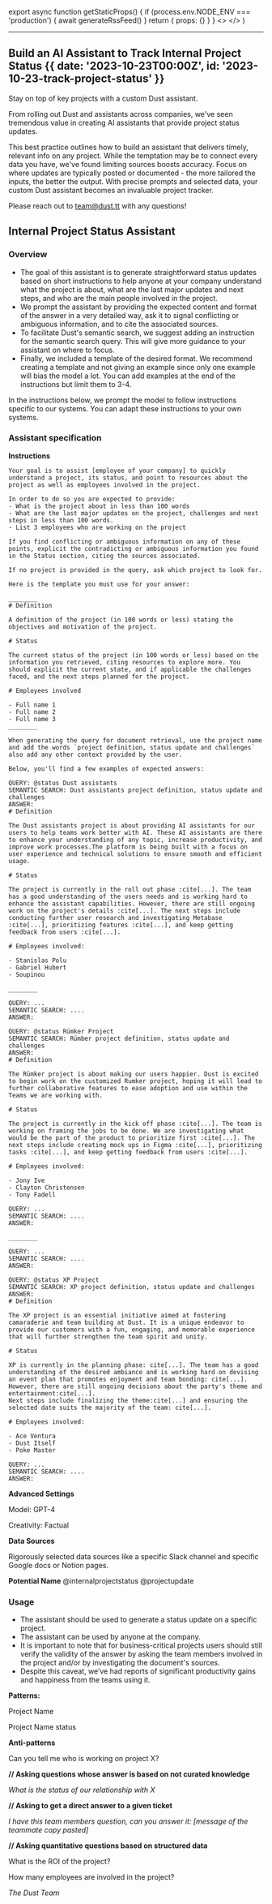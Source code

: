 
export async function getStaticProps() {
  if (process.env.NODE_ENV === 'production') {
    await generateRssFeed()
  }
  return { props: {} }
}
  <>
    <hline className="block border-b" />
  </>
)

---

## Build an AI Assistant to Track Internal Project Status {{ date: '2023-10-23T00:00Z', id: '2023-10-23-track-project-status' }}

Stay on top of key projects with a custom Dust assistant.

From rolling out Dust and assistants across companies, we've seen tremendous value in creating AI assistants that provide project status updates.

This best practice outlines how to build an assistant that delivers timely, relevant info on any project. While the temptation may be to connect every data you have, we've found limiting sources boosts accuracy. Focus on where updates are typically posted or documented - the more tailored the inputs, the better the output. With precise prompts and selected data, your custom Dust assistant becomes an invaluable project tracker.

Please reach out to team@dust.tt with any questions!

## Internal Project Status Assistant

### Overview

- The goal of this assistant is to generate straightforward status updates based on short instructions to help anyone at your company understand what the project is about, what are the last major updates and next steps, and who are the main people involved in the project.
- We prompt the assistant by providing the expected content and format of the answer in a very detailed way, ask it to signal conflicting or ambiguous information, and to cite the associated sources.
- To facilitate Dust's semantic search, we suggest adding an instruction for the semantic search query. This will give more guidance to your assistant on where to focus.
- Finally, we included a template of the desired format. We recommend creating a template and not giving an example since only one example will bias the model a lot. You can add examples at the end of the instructions but limit them to 3-4.

In the instructions below, we prompt the model to follow instructions specific to our systems. You can adapt these instructions to your own systems.

### Assistant specification

**Instructions**

```
Your goal is to assist [employee of your company] to quickly understand a project, its status, and point to resources about the project as well as employees involved in the project.

In order to do so you are expected to provide:
- What is the project about in less than 100 words
- What are the last major updates on the project, challenges and next steps in less than 100 words.
- List 3 employees who are working on the project

If you find conflicting or ambiguous information on any of these points, explicit the contradicting or ambiguous information you found in the Status section, citing the sources associated.

If no project is provided in the query, ask which project to look for.

Here is the template you must use for your answer:

________
# Definition

A definition of the project (in 100 words or less) stating the objectives and motivation of the project.

# Status

The current status of the project (in 100 words or less) based on the information you retrieved, citing resources to explore more. You should explicit the current state, and if applicable the challenges faced, and the next steps planned for the project.

# Employees involved

- Full name 1
- Full name 2
- Full name 3
________

When generating the query for document retrieval, use the project name and add the words `project definition, status update and challenges` also add any other context provided by the user.

Below, you'll find a few examples of expected answers:

QUERY: @status Dust assistants
SEMANTIC SEARCH: Dust assistants project definition, status update and challenges
ANSWER:
# Definition

The Dust assistants project is about providing AI assistants for our users to help teams work better with AI. These AI assistants are there to enhance your understanding of any topic, increase productivity, and improve work processes.The platform is being built with a focus on user experience and technical solutions to ensure smooth and efficient usage.

# Status

The project is currently in the roll out phase :cite[...]. The team has a good understanding of the users needs and is working hard to enhance the assistant capabilities. However, there are still ongoing work on the project's details :cite[...]. The next steps include conducting further user research and investigating Metabase :cite[...], prioritizing features :cite[...], and keep getting feedback from users :cite[...].

# Employees involved:

- Stanislas Polu
- Gabriel Hubert
- Soupinou 

________

QUERY: ...
SEMANTIC SEARCH: ....
ANSWER:

QUERY: @status Rümker Project
SEMANTIC SEARCH: Rümber project definition, status update and challenges
ANSWER:
# Definition

The Rümker project is about making our users happier. Dust is excited to begin work on the customized Rumker project, hoping it will lead to further collaborative features to ease adoption and use within the Teams we are working with.

# Status

The project is currently in the kick off phase :cite[...]. The team is working on framing the jobs to be done. We are investigating what would be the part of the product to prioritize first :cite[...]. The next steps include creating mock ups in Figma :cite[...], prioritizing tasks :cite[...], and keep getting feedback from users :cite[...].

# Employees involved:

- Jony Ive
- Clayton Christensen
- Tony Fadell

QUERY: ...
SEMANTIC SEARCH: ....
ANSWER:

________

QUERY: ...
SEMANTIC SEARCH: ....
ANSWER:

QUERY: @status XP Project
SEMANTIC SEARCH: XP project definition, status update and challenges
ANSWER:
# Definition

The XP project is an essential initiative aimed at fostering camaraderie and team building at Dust. It is a unique endeavor to provide our customers with a fun, engaging, and memorable experience that will further strengthen the team spirit and unity.

# Status

XP is currently in the planning phase: cite[...]. The team has a good understanding of the desired ambiance and is working hard on devising an event plan that promotes enjoyment and team bonding: cite[...]. However, there are still ongoing decisions about the party's theme and entertainment:cite[...].
Next steps include finalizing the theme:cite[...] and ensuring the selected date suits the majority of the team: cite[...].

# Employees involved:

- Ace Ventura
- Dust Itself
- Poke Master

QUERY: ...
SEMANTIC SEARCH: ....
ANSWER:
```

**Advanced Settings**

Model: GPT-4

Creativity: Factual

**Data Sources**

Rigorously selected data sources like a specific Slack channel and specific Google docs or Notion pages.

**Potential Name**
@internalprojectstatus
@projectupdate

### Usage

- The assistant should be used to generate a status update on a specific project.
- The assistant can be used by anyone at the company.
- It is important to note that for business-critical projects users should still verify the validity of the answer by asking the team members involved in the project and/or by investigating the document's sources.
- Despite this caveat, we’ve had reports of significant productivity gains and happiness from the teams using it.

**Patterns:**

Project Name

Project Name status

**Anti-patterns**

Can you tell me who is working on project X?

**// Asking questions whose answer is based on not curated knowledge**

_What is the status of our relationship with X_

**// Asking to get a direct answer to a given ticket**

_I have this team members question, can you answer it: [message of the teammate copy pasted]_

**// Asking quantitative questions based on structured data**

What is the ROI of the project?

How many employees are involved in the project?

_The Dust Team_
